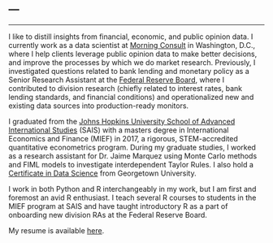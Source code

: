 ---
---

<link rel="stylesheet" href="styles.css" type="text/css">

***

I like to distill insights from financial, economic, and public opinion data. I currently work as a data scientist at [Morning Consult](https://morningconsult.com/) in Washington, D.C., where I help clients leverage public opinion data to make better decisions, and improve the processes by which we do market research. Previously, I investigated questions related to bank lending and monetary policy as a Senior Research Assistant at the [Federal Reserve Board](https://www.federalreserve.gov/), where I contributed to division research (chiefly related to interest rates, bank lending standards, and financial conditions) and operationalized new and existing data sources into production-ready monitors. 

I graduated from the [Johns Hopkins University School of Advanced International Studies](https://www.sais-jhu.edu/mief#overview) (SAIS) with a masters degree in International Economics and Finance (MIEF) in 2017, a rigorous, STEM-accredited quantitative econometrics program. During my graduate studies, I worked as a research assistant for Dr. Jaime Marquez using Monte Carlo methods and FIML models to investigate interdependent Taylor Rules. I also hold a [Certificate in Data Science](https://scs.georgetown.edu/programs/375/certificate-in-data-science/) from Georgetown University.

I work in both Python and R interchangeably in my work, but I am first and foremost an avid R enthusiast. I teach several R courses to students in the MIEF program at SAIS and have taught introductory R as a part of onboarding new division RAs at the Federal Reserve Board.

My resume is available [here](files/berry_cv.pdf).

